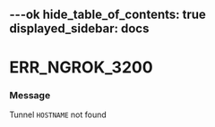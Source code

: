 ---ok
hide_table_of_contents: true
displayed_sidebar: docs
---


# ERR_NGROK_3200

### Message

Tunnel `HOSTNAME` not found

<ErrorDetails error="err_ngrok_3200" />
